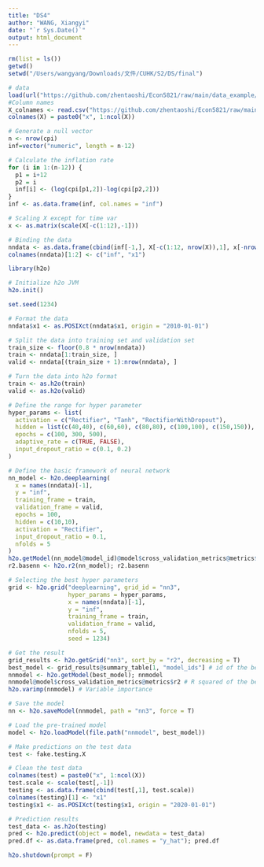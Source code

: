 ```yaml
---
title: "DS4"
author: "WANG, Xiangyi"
date: "`r Sys.Date()`"
output: html_document
---
```


```r
rm(list = ls())
getwd()
setwd("/Users/wangyang/Downloads/文件/CUHK/S2/DS/final")
```

```r
# data
load(url("https://github.com/zhentaoshi/Econ5821/raw/main/data_example/dataset_inf.Rdata"))
#Column names
X_colnames <- read.csv("https://github.com/zhentaoshi/Econ5821/raw/main/data_example/X_colnames.csv")
colnames(X) = paste0("x", 1:ncol(X))
```

```r
# Generate a null vector
n <- nrow(cpi)
inf=vector("numeric", length = n-12)

# Calculate the inflation rate
for (i in 1:(n-12)) {
  p1 = i+12
  p2 = i
  inf[i] <- (log(cpi[p1,2])-log(cpi[p2,2]))
}
inf <- as.data.frame(inf, col.names = "inf")

# Scaling X except for time var
x <- as.matrix(scale(X[-c(1:12),-1]))

# Binding the data
nndata <- as.data.frame(cbind(inf[-1,], X[-c(1:12, nrow(X)),1], x[-nrow(x),])) # first col will be y
colnames(nndata)[1:2] <- c("inf", "x1")
```

```r
library(h2o)

# Initialize h2o JVM
h2o.init()
```

```r
set.seed(1234)

# Format the data
nndata$x1 <- as.POSIXct(nndata$x1, origin = "2010-01-01")

# Split the data into training set and validation set
train_size <- floor(0.8 * nrow(nndata))
train <- nndata[1:train_size, ]
valid <- nndata[(train_size + 1):nrow(nndata), ]

# Turn the data into h2o format
train <- as.h2o(train)
valid <- as.h2o(valid)
```

```r
# Define the range for hyper parameter
hyper_params <- list(
  activation = c("Rectifier", "Tanh", "RectifierWithDropout"),
  hidden = list(c(40,40), c(60,60), c(80,80), c(100,100), c(150,150)),
  epochs = c(100, 300, 500),
  adaptive_rate = c(TRUE, FALSE),
  input_dropout_ratio = c(0.1, 0.2)
)

# Define the basic framework of neural network
nn_model <- h2o.deeplearning(
  x = names(nndata)[-1],
  y = "inf",
  training_frame = train,
  validation_frame = valid, 
  epochs = 100,
  hidden = c(10,10),
  activation = "Rectifier",
  input_dropout_ratio = 0.1, 
  nfolds = 5
)
h2o.getModel(nn_model@model_id)@model$cross_validation_metrics@metrics$r2
r2.basenn <- h2o.r2(nn_model); r2.basenn
```

```r
# Selecting the best hyper parameters
grid <- h2o.grid("deeplearning", grid_id = "nn3", 
                 hyper_params = hyper_params,
                 x = names(nndata)[-1],
                 y = "inf",
                 training_frame = train, 
                 validation_frame = valid, 
                 nfolds = 5, 
                 seed = 1234)

# Get the result
grid_results <- h2o.getGrid("nn3", sort_by = "r2", decreasing = T) 
best_model <- grid_results@summary_table[1, "model_ids"] # id of the best one
nnmodel <- h2o.getModel(best_model); nnmodel
nnmodel@model$cross_validation_metrics@metrics$r2 # R squared of the best model
h2o.varimp(nnmodel) # Variable importance

# Save the model
nn <- h2o.saveModel(nnmodel, path = "nn3", force = T)
```

```r
# Load the pre-trained model
model <- h2o.loadModel(file.path("nnmodel", best_model))

# Make predictions on the test data
test <- fake.testing.X

# Clean the test data
colnames(test) = paste0("x", 1:ncol(X))
test.scale <- scale(test[,-1])
testing <- as.data.frame(cbind(test[,1], test.scale))
colnames(testing)[1] <- "x1"
testing$x1 <- as.POSIXct(testing$x1, origin = "2020-01-01")

# Prediction results
test_data <- as.h2o(testing)
pred <- h2o.predict(object = model, newdata = test_data)
pred.df <- as.data.frame(pred, col.names = "y_hat"); pred.df
```

```r
h2o.shutdown(prompt = F)
```

